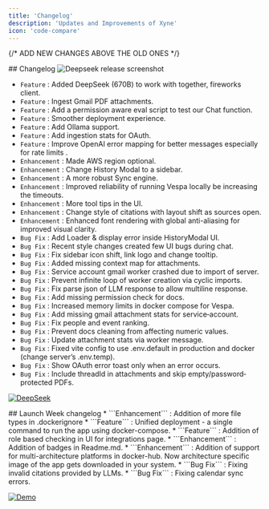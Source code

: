 ```yaml
---
title: 'Changelog'
description: 'Updates and Improvements of Xyne'
icon: 'code-compare'
---
```


{/* ADD NEW CHANGES ABOVE THE OLD ONES */}

<Update label="February 2025" description="v0.3.0">
  ## Changelog
  <Frame>
    <img src="/images/deepseek_release.png" alt="Deepseek release screenshot" />
  </Frame>

  * ```Feature``` : Added DeepSeek (670B) to work with together, fireworks client. 
  * ```Feature``` : Ingest Gmail PDF attachments.
  * ```Feature``` : Add a permission aware eval script to test our Chat function.
  * ```Feature``` : Smoother deployment experience.
  * ```Feature``` : Add Ollama support.
  * ```Feature``` : Add ingestion stats for OAuth.
  * ```Feature``` : Improve OpenAI error mapping for better messages especially for rate limits .
  * ```Enhancement``` : Made AWS region optional.
  * ```Enhancement``` : Change History Modal to a sidebar.
  * ```Enhancement``` : A more robust Sync engine.
  * ```Enhancement``` : Improved reliability of running Vespa locally be increasing the timeouts.
  * ```Enhancement``` : More tool tips in the UI.
  * ```Enhancement``` : Change style of citations with layout shift as sources open.
  * ```Enhancement``` : Enhanced font rendering with global anti-aliasing for improved visual clarity.
  * ```Bug Fix``` : Add Loader & display error inside HistoryModal UI. 
  * ```Bug Fix``` : Recent style changes created few UI bugs during chat.
  * ```Bug Fix``` : Fix sidebar icon shift, link logo and change tooltip. 
  * ```Bug Fix``` : Added missing context map for attachments.
  * ```Bug Fix``` : Service account gmail worker crashed due to import of server.
  * ```Bug Fix``` : Prevent infinite loop of worker creation via cyclic imports.
  * ```Bug Fix``` : Fix parse json of LLM response to allow multiline response.
  * ```Bug Fix``` : Add missing permission check for docs.
  * ```Bug Fix``` : Increased memory limits in docker compose for Vespa.
  * ```Bug Fix``` : Add missing gmail attachment stats for service‐account.
  * ```Bug Fix``` : Fix people and event ranking.      
  * ```Bug Fix``` : Prevent docs cleaning from affecting numeric values.
  * ```Bug Fix``` : Update attachment stats via worker message.
  * ```Bug Fix``` : Fixed vite config to use .env.default in production and docker (change server’s .env.temp).
  * ```Bug Fix``` : Show OAuth error toast only when an error occurs.
  * ```Bug Fix``` : Include threadId in attachments and skip empty/password‐protected PDFs.

  [![DeepSeek](https://img.youtube.com/vi/rl5J-DeHG04/0.jpg)](https://www.youtube.com/watch?v=rl5J-DeHG04)
</Update>

<Update label="January 2025" description="v0.2.4">
  ## Launch Week changelog
  * ```Enhancement``` : Addition of more file types in .dockerignore
  * ```Feature``` : Unified deployment - a single command to run the app using docker-compose.
  * ```Feature``` : Addition of role based checking in UI for integrations page.
  * ```Enhancement``` : Addition of badges in Readme.md.
  * ```Enhancement``` : Addition of support for multi-architecture platforms in docker-hub. Now architecture specific image of the app gets downloaded in your system.
  * ```Bug Fix``` : Fixing invalid citations provided by LLMs.
  * ```Bug Fix``` : Fixing calendar sync errors.

  [![Demo](https://img.youtube.com/vi/ZvyRp4o_p-0/0.jpg)](https://www.youtube.com/watch?v=ZvyRp4o_p-0)
</Update>